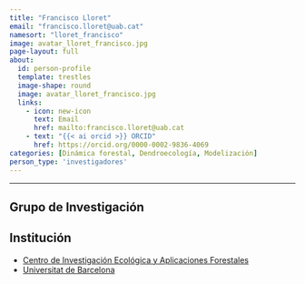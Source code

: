 ```yaml
---
title: "Francisco Lloret"
email: "francisco.lloret@uab.cat"  
namesort: "lloret_francisco"
image: avatar_lloret_francisco.jpg
page-layout: full
about: 
  id: person-profile
  template: trestles
  image-shape: round
  image: avatar_lloret_francisco.jpg
  links:
    - icon: new-icon
      text: Email
      href: mailto:francisco.lloret@uab.cat
    - text: "{{< ai orcid >}} ORCID"
      href: https://orcid.org/0000-0002-9836-4069
categories: [Dinámica forestal, Dendroecología, Modelización]
person_type: 'investigadores'
---
```

 
<hr>

:::{#person-profile}

## Grupo de Investigación


## Institución
- [Centro de Investigación Ecológica y Aplicaciones Forestales](https://www.creaf.cat/es)
- [Universitat de Barcelona](https://web.ub.edu/es/)

:::
